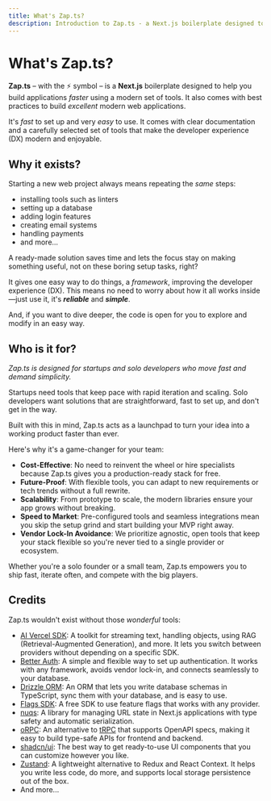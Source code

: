 ```yaml
---
title: What's Zap.ts?
description: Introduction to Zap.ts - a Next.js boilerplate designed to help you build applications faster using a modern set of tools.
---
```


# What's Zap.ts?

**Zap.ts** – with the ⚡️ symbol – is a **Next.js** boilerplate designed to help you build applications _faster_ using a modern set of tools. It also comes with best practices to build _excellent_ modern web applications.

It's _fast_ to set up and very _easy_ to use. It comes with clear documentation and a carefully selected set of tools that make the developer experience (DX) modern and enjoyable.

## Why it exists?

Starting a new web project always means repeating the _same_ steps:

- installing tools such as linters
- setting up a database
- adding login features
- creating email systems
- handling payments
- and more...

A ready-made solution saves time and lets the focus stay on making something useful, not on these boring setup tasks, right?

It gives one easy way to do things, a _framework_, improving the developer experience (DX). This means no need to worry about how it all works inside—just use it, it's _**reliable**_ and _**simple**_.

And, if you want to dive deeper, the code is open for you to explore and modify in an easy way.

## Who is it for?

_Zap.ts is designed for startups and solo developers who move fast and demand simplicity._

Startups need tools that keep pace with rapid iteration and scaling. Solo developers want solutions that are straightforward, fast to set up, and don't get in the way.

Built with this in mind, Zap.ts acts as a launchpad to turn your idea into a working product faster than ever.

Here's why it's a game-changer for your team:

- **Cost-Effective**: No need to reinvent the wheel or hire specialists because Zap.ts gives you a production-ready stack for free.
- **Future-Proof**: With flexible tools, you can adapt to new requirements or tech trends without a full rewrite.
- **Scalability**: From prototype to scale, the modern libraries ensure your app grows without breaking.
- **Speed to Market**: Pre-configured tools and seamless integrations mean you skip the setup grind and start building your MVP right away.
- **Vendor Lock-In Avoidance**: We prioritize agnostic, open tools that keep your stack flexible so you're never tied to a single provider or ecosystem.

Whether you're a solo founder or a small team, Zap.ts empowers you to ship fast, iterate often, and compete with the big players.

## Credits

Zap.ts wouldn't exist without those _wonderful_ tools:

- [AI Vercel SDK](https://sdk.vercel.ai/): A toolkit for streaming text, handling objects, using RAG (Retrieval-Augmented Generation), and more. It lets you switch between providers without depending on a specific SDK.
- [Better Auth](https://better-auth.com/): A simple and flexible way to set up authentication. It works with any framework, avoids vendor lock-in, and connects seamlessly to your database.
- [Drizzle ORM](https://orm.drizzle.team/): An ORM that lets you write database schemas in TypeScript, sync them with your database, and is easy to use.
- [Flags SDK](https://flags-sdk.dev/): A free SDK to use feature flags that works with any provider.
- [nuqs](https://nuqs.vercel.app/): A library for managing URL state in Next.js applications with type safety and automatic serialization.
- [oRPC](https://orpc.unnoq.com/): An alternative to [tRPC](https://trpc.io/) that supports OpenAPI specs, making it easy to build type-safe APIs for frontend and backend.
- [shadcn/ui](https://ui.shadcn.com/): The best way to get ready-to-use UI components that you can customize however you like.
- [Zustand](https://zustand-demo.pmnd.rs/): A lightweight alternative to Redux and React Context. It helps you write less code, do more, and supports local storage persistence out of the box.
- And more...
